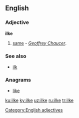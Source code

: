 {{also|İlke}}
==English==

===Adjective===
'''ilke'''

# {{context|obsolete|lang=en}} [[same]] - ''[[w:Geoffrey Chaucer|Geoffrey Chaucer]]''.

===See also===
* [[ilk]]

===Anagrams===
* [[like#English|like]]

[[Category:English adjectives]]

[[ku:ilke]]
[[ky:ilke]]
[[uz:ilke]]
[[ru:ilke]]
[[tr:ilke]]